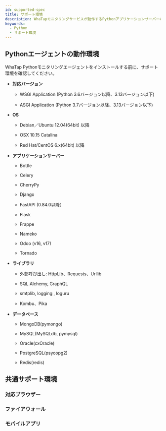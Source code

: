 ```yaml
---
id: supported-spec
title: サポート環境
description: WhaTapモニタリングサービスが動作するPythonアプリケーションサーバーの基本スペックについて説明します。
keywords:
  - Python
  - サポート環境
---
```


## Pythonエージェントの動作環境

WhaTap Pythonモニタリングエージェントをインストールする前に、サポート環境を確認してください。

- **対応バージョン**

  - WSGI Application (Python 3.6バージョン以降、3.13バージョン以下)

  - ASGI Application (Python 3.7バージョン以降、3.13バージョン以下)

- **OS**

  - Debian／Ubuntu 12.04(64bit) 以降

  - OSX 10.15 Catalina

  - Red Hat/CentOS 6.x(64bit) 以降

- **アプリケーションサーバー**

  - Bottle

  - Celery

  - CherryPy

  - Django

  - FastAPI (0.84.0以降）

  - Flask

  - Frappe

  - Nameko

  - Odoo (v16, v17)

  - Tornado

- **ライブラリ**

  - 外部呼び出し: HttpLib、Requests、Urllib

  - SQL Alchemy, GraphQL

  - smtplib, logging , loguru

  - Kombu、Pika

- **データベース**

  - MongoDB(pymongo)

  - MySQL(MySQLdb, pymysql)

  - Oracle(cxOracle)

  - PostgreSQL(psycopg2)

  - Redis(redis)

## 共通サポート環境

### 対応ブラウザー


<Supportedbrowser />

### ファイアウォール


<Proxy />

### モバイルアプリ


<Mobileapp />
